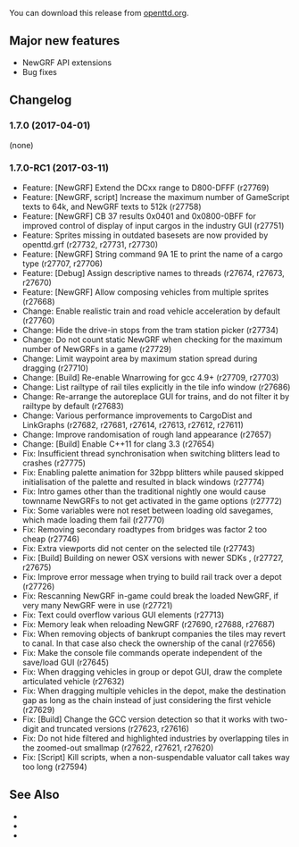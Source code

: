 {{en/-}}
{{en/Development/OTTDVersions}}

{{en/Archive/OpenTTD/Release|prev=OpenTTD 1.6.1|next=OpenTTD 1.7.1|date=2017-04-01}}

You can download this release from [http://www.openttd.org/en/download-stable/1.7.0 openttd.org].

==Major new features==
* NewGRF API extensions
* Bug fixes

==Changelog==
=== 1.7.0 (2017-04-01) ===
(none)


=== 1.7.0-RC1 (2017-03-11) ===
* Feature: [NewGRF] Extend the DCxx range to D800-DFFF (r27769)
* Feature: [NewGRF, script] Increase the maximum number of GameScript texts to 64k, and NewGRF texts to 512k (r27758)
* Feature: [NewGRF] CB 37 results 0x0401 and 0x0800-0BFF for improved control of display of input cargos in the industry GUI (r27751)
* Feature: Sprites missing in outdated basesets are now provided by openttd.grf (r27732, r27731, r27730)
* Feature: [NewGRF] String command 9A 1E to print the name of a cargo type (r27707, r27706)
* Feature: [Debug] Assign descriptive names to threads {{en/Development/Design Drafts/Flyspray|6471}} (r27674, r27673, r27670)
* Feature: [NewGRF] Allow composing vehicles from multiple sprites (r27668)
* Change: Enable realistic train and road vehicle acceleration by default (r27760)
* Change: Hide the drive-in stops from the tram station picker (r27734)
* Change: Do not count static NewGRF when checking for the maximum number of NewGRFs in a game (r27729)
* Change: Limit waypoint area by maximum station spread during dragging (r27710)
* Change: [Build] Re-enable Wnarrowing for gcc 4.9+ {{en/Development/Design Drafts/Flyspray|6532}} (r27709, r27703)
* Change: List railtype of rail tiles explicitly in the tile info window (r27686)
* Change: Re-arrange the autoreplace GUI for trains, and do not filter it by railtype by default (r27683)
* Change: Various performance improvements to CargoDist and LinkGraphs (r27682, r27681, r27614, r27613, r27612, r27611)
* Change: Improve randomisation of rough land appearance (r27657)
* Change: [Build] Enable C++11 for clang 3.3 (r27654)
* Fix: Insufficient thread synchronisation when switching blitters lead to crashes {{en/Development/Design Drafts/Flyspray|6510}} (r27775)
* Fix: Enabling palette animation for 32bpp blitters while paused skipped initialisation of the palette and resulted in black windows {{en/Development/Design Drafts/Flyspray|5889}} (r27774)
* Fix: Intro games other than the traditional nightly one would cause townname NewGRFs to not get activated in the game options {{en/Development/Design Drafts/Flyspray|5819}} (r27772)
* Fix: Some variables were not reset between loading old savegames, which made loading them fail {{en/Development/Design Drafts/Flyspray|6540}} (r27770)
* Fix: Removing secondary roadtypes from bridges was factor 2 too cheap {{en/Development/Design Drafts/Flyspray|6538}} (r27746)
* Fix: Extra viewports did not center on the selected tile {{en/Development/Design Drafts/Flyspray|6537}} (r27743)
* Fix: [Build] Building on newer OSX versions with newer SDKs {{en/Development/Design Drafts/Flyspray|6295}}, {{en/Development/Design Drafts/Flyspray|6502}} (r27727, r27675)
* Fix: Improve error message when trying to build rail track over a depot  (r27726)
* Fix: Rescanning NewGRF in-game could break the loaded NewGRF, if very many NewGRF were in use (r27721)
* Fix: Text could overflow various GUI elements {{en/Development/Design Drafts/Flyspray|6527}} (r27713)
* Fix: Memory leak when reloading NewGRF (r27690, r27688, r27687)
* Fix: When removing objects of bankrupt companies the tiles may revert to canal. In that case also check the ownership of the canal {{en/Development/Design Drafts/Flyspray|6511}} (r27656)
* Fix: Make the console file commands operate independent of the save/load GUI (r27645)
* Fix: When dragging vehicles in group or depot GUI, draw the complete articulated vehicle (r27632)
* Fix: When dragging multiple vehicles in the depot, make the destination gap as long as the chain instead of just considering the first vehicle (r27629)
* Fix: [Build] Change the GCC version detection so that it works with two-digit and truncated versions {{en/Development/Design Drafts/Flyspray|6487}} (r27623, r27616)
* Fix: Do not hide filtered and highlighted industries by overlapping tiles in the zoomed-out smallmap (r27622, r27621, r27620)
* Fix: [Script] Kill scripts, when a non-suspendable valuator call takes way too long {{en/Development/Design Drafts/Flyspray|6473}} (r27594)

==See Also==
* {{en/Forum|topic=76150|Forum topic for 1.7.0}}
* {{en/Archive/OpenTTD/OTTDNewsArticle|229|The 1.7.0 news article}}
* {{en/Archive/OpenTTD/OTTDNewsArticle|228|The 1.7.0-RC1 news article}}
